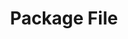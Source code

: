 ---
id: "node_easy_009"
questionType: "MULTIPLE_CHOICE"
title: "Package File"
description: "Which file contains metadata about a Node.js project?"
difficulty: "EASY"
category: "Node.js"
options:
  - "index.js"
  - "package.json"
  - "main.js"
  - "config.js"
correctAnswer: 1
---
